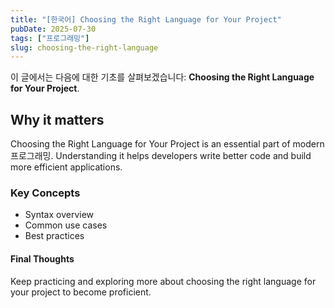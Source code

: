 ```yaml
---
title: "[한국어] Choosing the Right Language for Your Project"
pubDate: 2025-07-30
tags: ["프로그래밍"]
slug: choosing-the-right-language
---
```


이 글에서는 다음에 대한 기초를 살펴보겠습니다: **Choosing the Right Language for Your Project**.

## Why it matters

Choosing the Right Language for Your Project is an essential part of modern 프로그래밍. Understanding it helps developers write better code and build more efficient applications.

### Key Concepts

- Syntax overview
- Common use cases
- Best practices

#### Final Thoughts

Keep practicing and exploring more about choosing the right language for your project to become proficient.
